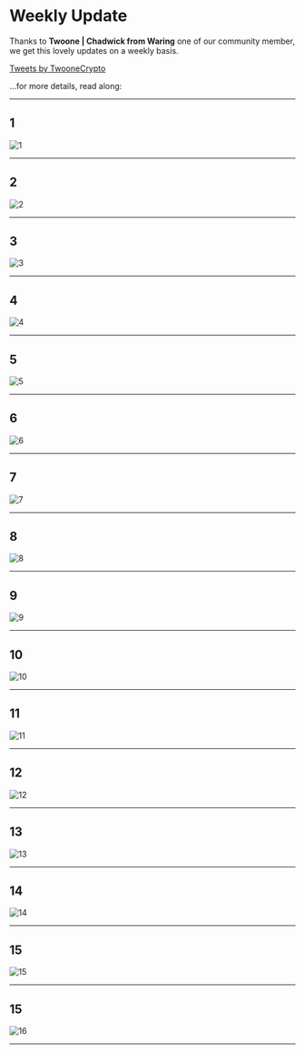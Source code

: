 
# Weekly Update

Thanks to **Twoone | Chadwick from Waring** one of our community member, we get this lovely updates on a weekly basis.

<a class="twitter-timeline" data-lang="en" data-height="400" data-theme="dark" href="https://twitter.com/TwooneCrypto?ref_src=twsrc%5Etfw">Tweets by TwooneCrypto</a> <script async src="https://platform.twitter.com/widgets.js" charset="utf-8"></script>

...for more details, read along:

--- 

## 1

<Bleed>![1](../../public/_assets/_weekly/1.png)</Bleed>

---

## 2

<Bleed>![2](../../public/_assets/_weekly/2.png)</Bleed>

---

## 3

<Bleed>![3](../../public/_assets/_weekly/3.png)</Bleed>

---

## 4

<Bleed>![4](../../public/_assets/_weekly/4.png)</Bleed>

---

## 5

<Bleed>![5](../../public/_assets/_weekly/5.png)</Bleed>

---

## 6

<Bleed>![6](../../public/_assets/_weekly/6.png)</Bleed>

---

## 7

<Bleed>![7](../../public/_assets/_weekly/7.png)</Bleed>

---

## 8

<Bleed>![8](../../public/_assets/_weekly/8.png)</Bleed>

---

## 9

<Bleed>![9](../../public/_assets/_weekly/9.png)</Bleed>

---

## 10

<Bleed>![10](../../public/_assets/_weekly/10.png)</Bleed>

---

## 11

<Bleed>![11](../../public/_assets/_weekly/11.png)</Bleed>

---

## 12

<Bleed>![12](../../public/_assets/_weekly/12.png)</Bleed>

---

## 13

<Bleed>![13](../../public/_assets/_weekly/13.png)</Bleed>

---

## 14

<Bleed>![14](../../public/_assets/_weekly/14.png)</Bleed>

---

## 15

<Bleed>![15](../../public/_assets/_weekly/15.png)</Bleed>

---

## 15

<Bleed>![16](../../public/_assets/_weekly/16.png)</Bleed>

---